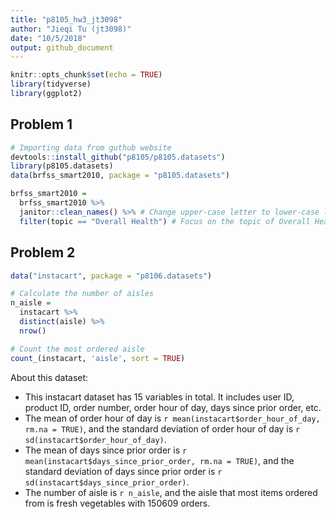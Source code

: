 ```yaml
---
title: "p8105_hw3_jt3098"
author: "Jieqi Tu (jt3098)"
date: "10/5/2018"
output: github_document
---
```


```r
knitr::opts_chunk$set(echo = TRUE)
library(tidyverse)
library(ggplot2)
```


## Problem 1
```r
# Importing data from guthub website
devtools::install_github("p8105/p8105.datasets")
library(p8105.datasets)
data(brfss_smart2010, package = "p8105.datasets")
```

```r
brfss_smart2010 = 
  brfss_smart2010 %>%
  janitor::clean_names() %>% # Change upper-case letter to lower-case letter
  filter(topic == "Overall Health") # Focus on the topic of Overall Health
```

## Problem 2
```r
data("instacart", package = "p8106.datasets")
```

```r
# Calculate the number of aisles
n_aisle = 
  instacart %>%
  distinct(aisle) %>%
  nrow()

# Count the most ordered aisle
count_(instacart, 'aisle', sort = TRUE)
```

About this dataset:

* This instacart dataset has 15 variables in total. It includes user ID, product ID, order number, order hour of day, days since prior order, etc.
* The mean of order hour of day is `r mean(instacart$order_hour_of_day, rm.na = TRUE)`, and the standard deviation of order hour of day is `r sd(instacart$order_hour_of_day)`.
* The mean of days since prior order is `r mean(instacart$days_since_prior_order, rm.na = TRUE)`, and the standard deviation of days since prior order is `r sd(instacart$days_since_prior_order)`.
* The number of aisle is `r n_aisle`, and the aisle that most items ordered from is fresh vegetables with 150609 orders.
